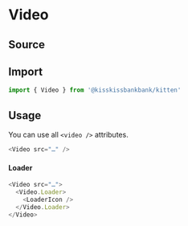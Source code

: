 

<Meta title="Atoms/Video/Video" component={Video} />

# Video

## Source

<FileUrl filepath={__filename} />

## Import

```js
import { Video } from '@kisskissbankbank/kitten'
```

## Usage

<Canvas>
  <Story name="Video" story={stories.Default} />
</Canvas>

You can use all `<video />` attributes.

```js
<Video src="…" />
```

#### Loader

```js
<Video src="…">
  <Video.Loader>
    <LoaderIcon />
  </Video.Loader>
</Video>
```

